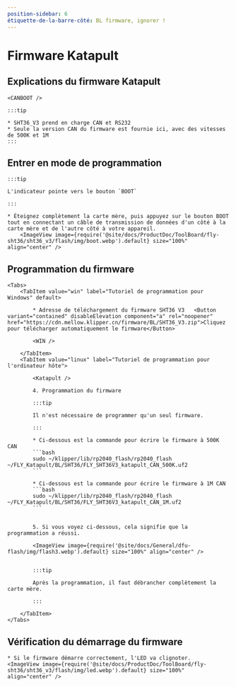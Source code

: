 ```yaml
---
position-sidebar: 6
étiquette-de-la-barre-côté: BL firmware, ignorer !
---
```



# Firmware Katapult

## Explications du firmware Katapult

    <CANBOOT />

    :::tip

    * SHT36_V3 prend en charge CAN et RS232
    * Seule la version CAN du firmware est fournie ici, avec des vitesses de 500K et 1M
    :::

## Entrer en mode de programmation

    :::tip

    L'indicateur pointe vers le bouton `BOOT`

    :::

    * Éteignez complètement la carte mère, puis appuyez sur le bouton BOOT tout en connectant un câble de transmission de données d'un côté à la carte mère et de l'autre côté à votre appareil.
        <ImageView image={require('@site/docs/ProductDoc/ToolBoard/fly-sht36/sht36_v3/flash/img/boot.webp').default} size="100%" align="center" />

## Programmation du firmware
    <Tabs>
        <TabItem value="win" label="Tutoriel de programmation pour Windows" default>

            * Adresse de téléchargement du firmware SHT36 V3   <Button variant="contained" disableElevation component="a" rel="noopener" href="https://cdn.mellow.klipper.cn/firmware/BL/SHT36_V3.zip">Cliquez pour télécharger automatiquement le firmware</Button>

            <WIN />
            
        </TabItem>
        <TabItem value="linux" label="Tutoriel de programmation pour l'ordinateur hôte">
            
            <Katapult />

            4. Programmation du firmware

            :::tip

            Il n'est nécessaire de programmer qu'un seul firmware.

            :::

            * Ci-dessous est la commande pour écrire le firmware à 500K CAN
            ```bash
            sudo ~/klipper/lib/rp2040_flash/rp2040_flash ~/FLY_Katapult/BL/SHT36/FLY_SHT36V3_katapult_CAN_500K.uf2
            ```
                       
            * Ci-dessous est la commande pour écrire le firmware à 1M CAN
            ```bash
            sudo ~/klipper/lib/rp2040_flash/rp2040_flash ~/FLY_Katapult/BL/SHT36/FLY_SHT36V3_katapult_CAN_1M.uf2
            ```


            5. Si vous voyez ci-dessous, cela signifie que la programmation a réussi.

            <ImageView image={require('@site/docs/General/dfu-flash/img/flash3.webp').default} size="100%" align="center" />


            :::tip

            Après la programmation, il faut débrancher complètement la carte mère.

            :::

        </TabItem>
    </Tabs>

## Vérification du démarrage du firmware

    * Si le firmware démarre correctement, l'LED va clignoter.
    <ImageView image={require('@site/docs/ProductDoc/ToolBoard/fly-sht36/sht36_v3/flash/img/led.webp').default} size="100%" align="center" />
